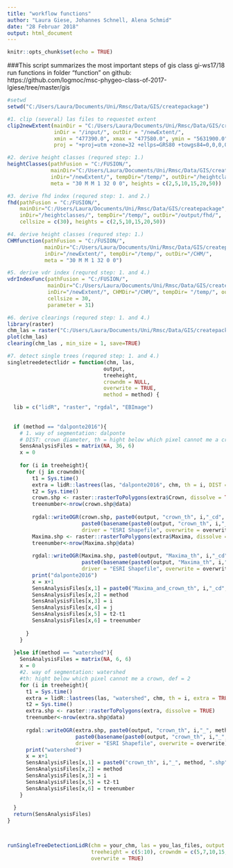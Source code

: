 ```yaml
---
title: "workflow functions"
author: "Laura Giese, Johannes Schnell, Alena Schmid"
date: "28 Februar 2018"
output: html_document
---
```


```r
knitr::opts_chunk$set(echo = TRUE)
```

###This script summarizes the most important steps of gis class gi-ws17/18
run functions in folder "function" on github:
https://github.com/logmoc/msc-phygeo-class-of-2017-lgiese/tree/master/gis
 

```r
#setwd
setwd("C:/Users/Laura/Documents/Uni/Rmsc/Data/GIS/createpackage")

#1. clip (several) las files to requestet extent
clip2newExtent(mainDir = "C:/Users/Laura/Documents/Uni/Rmsc/Data/GIS/createpackage",
               inDir = "/input/", outDir = "/newExtent/",
               xmin = "477390.0", xmax = "477580.0", ymin = "5631900.0", ymax = "5632100.0",
               proj = "+proj=utm +zone=32 +ellps=GRS80 +towgs84=0,0,0,0,0,0,0+units=m +no_defs")

#2. derive height classes (requred step: 1.)
heightClasses(pathFusion = "C:/FUSION/",
              mainDir="C:/Users/Laura/Documents/Uni/Rmsc/Data/GIS/createpackage", 
              inDir="/newExtent/", tempDir="/temp/", outDir="/heightclasses/", 
              meta = "30 M M 1 32 0 0", heights = c(2,5,10,15,20,50))

#3. derive fhd index (requred step: 1. and 2.)
fhd(pathFusion = "C:/FUSION/", 
    mainDir="C:/Users/Laura/Documents/Uni/Rmsc/Data/GIS/createpackage", 
    inDir="/heightclasses/", tempDir="/temp/", outDir="/output/fhd/", 
    cellsize = c(30), heights = c(2,5,10,15,20,50))

#4. derive height classes (requred step: 1.)
CHMfunction(pathFusion = "C:/FUSION/",
            mainDir="C:/Users/Laura/Documents/Uni/Rmsc/Data/GIS/createpackage", 
            inDir="/newExtent/", tempDir="/temp/", outDir="/CHM/", 
            meta = "30 M M 1 32 0 0")

#5. derive vdr index (requred step: 1. and 4.)
vdrIndexFunc(pathFusion = "C:/FUSION/",
             mainDir="C:/Users/Laura/Documents/Uni/Rmsc/Data/GIS/createpackage", 
             inDir="/newExtent/", CHMDir="/CHM/", tempDir= "/temp/", outDir="/output/vdr/",
             cellsize = 30,
             parameter = 31)

#6. derive clearings (requred step: 1. and 4.)
library(raster)
chm_las = raster("C:/Users/Laura/Documents/Uni/Rmsc/Data/GIS/createpackage/CHM/canopy_surface_mod.asc")
plot(chm_las)
clearing(chm_las , min_size = 1, save=TRUE)

#7. detect single trees (requred step: 1. and 4.)
singletreedetectlidr = function(chm, las,
                               output,
                               treeheight,
                               crowndm = NULL,
                               overwrite = TRUE,
                               method = method) {

  lib = c("lidR", "raster", "rgdal", "EBImage")
  
  
  if (method == "dalponte2016"){
    # 1. way of segmentation: dalponte
    # DIST: crown diameter, th = hight below which pixel cannot me a crown, def = 2
    SensAnalysisFiles = matrix(NA, 36, 6)
    x = 0
    
    for (i in treeheight){
      for (j in crowndm){
        t1 = Sys.time()
        extra = lidR::lastrees(las, "dalponte2016", chm, th = i, DIST = j, extra = TRUE)
        t2 = Sys.time()
        crown.shp <- raster::rasterToPolygons(extra$Crown, dissolve = TRUE)
        treenumber<-nrow(crown.shp@data)
        
        rgdal::writeOGR(crown.shp, paste0(output, "crown_th", i,"_cd", j,"_", method, ".shp"), 
                        paste0(basename(paste0(output, "crown_th", i,"_cd", j,"_", method, ".shp"))), 
                        driver = "ESRI Shapefile", overwrite = overwrite)
        Maxima.shp <- raster::rasterToPolygons(extra$Maxima, dissolve = TRUE)
        treenumber<-nrow(Maxima.shp@data)
        
        rgdal::writeOGR(Maxima.shp, paste0(output, "Maxima_th", i,"_cd", j,"_", method,".shp"), 
                        paste0(basename(paste0(output, "Maxima_th", i,"_cd", j,"_", method, ".shp"))), 
                        driver = "ESRI Shapefile", overwrite = overwrite)
        print("dalponte2016")
        x = x+1
        SensAnalysisFiles[x,1] = paste0("Maxima_and_crown_th", i,"_cd", j,"_", method, ".shp")
        SensAnalysisFiles[x,2] = method
        SensAnalysisFiles[x,3] = i
        SensAnalysisFiles[x,4] = j
        SensAnalysisFiles[x,5] = t2-t1
        SensAnalysisFiles[x,6] = treenumber
        
      }
    }
    
  }else if(method == "watershed"){
    SensAnalysisFiles = matrix(NA, 6, 6)
    x = 0
    #2. way of segmentation: watershed
    #th: hight below which pixel cannot me a crown, def = 2
    for (i in treeheight){
      t1 = Sys.time()
      extra = lidR::lastrees(las, "watershed", chm, th = i, extra = TRUE)
      t2 = Sys.time()
      extra.shp <- raster::rasterToPolygons(extra, dissolve = TRUE)
      treenumber<-nrow(extra.shp@data)
      
      rgdal::writeOGR(extra.shp, paste0(output, "crown_th", i,"_", method, ".shp"), 
                      paste0(basename(paste0(output, "crown_th", i,"_", method, ".shp"))), 
                      driver = "ESRI Shapefile", overwrite = overwrite)
      print("watershed")
      x = x+1
      SensAnalysisFiles[x,1] = paste0("crown_th", i,"_", method, ".shp")
      SensAnalysisFiles[x,2] = method
      SensAnalysisFiles[x,3] = i
      SensAnalysisFiles[x,5] = t2-t1
      SensAnalysisFiles[x,6] = treenumber
    }
    
  }
  return(SensAnalysisFiles)
}



runSingleTreeDetectionLidR(chm = your_chm, las = you_las_files, output = temp,
                           treeheight = c(5:10), crowndm = c(5,7,10,15,20,25), 
                           overwrite = TRUE)


```

